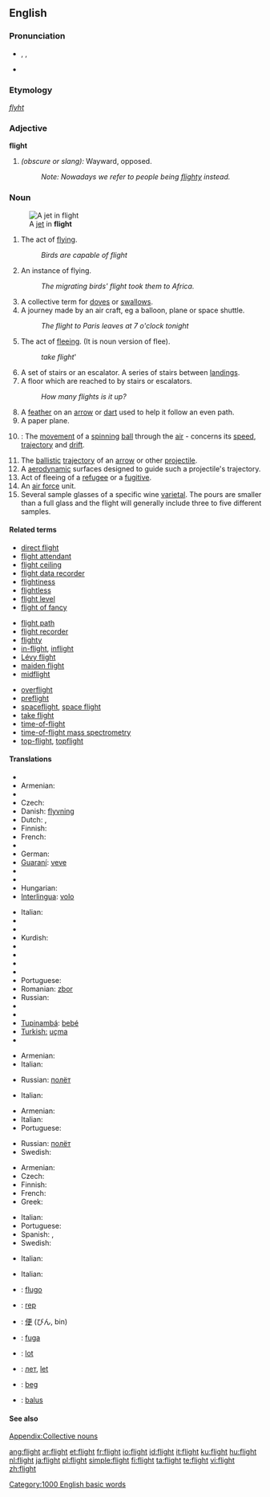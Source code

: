 {{wikipedia|dab=Flight (disambiguation)|flight}}
==English==

===Pronunciation===
* {{enPR|flīt}}, {{IPA|/flaɪt/}}, {{SAMPA|/flaIt/}}
* {{audio|en-us-flight.ogg|Audio (US)}}
*: {{rhymes|aɪt}}

===Etymology===
{{etyl|ang}} ''[[flyht]]''

===Adjective===
'''flight'''

# ''(obscure or slang):'' Wayward, opposed.
#: ''Note: Nowadays we refer to people being [[flighty]] instead.''

===Noun===
{{wikipedia}}
{{en-noun|s|-}}
[[Image:MiG-17F Top View.JPG|thumb|right|A [[jet]] in '''flight''']]

# The act of [[fly]]ing.
#: ''Birds are capable of flight''
# An instance of flying.
#: ''The migrating birds' flight took them to Africa.''
# A collective term for [[dove]]s or [[swallow]]s.
# A journey made by an air craft, eg a balloon, plane or space shuttle.
#: ''The flight to Paris leaves at 7 o'clock tonight''
# The act of [[flee]]ing. (It is noun version of flee).
#: ''take flight'''
# A set of stairs or an escalator.  A series of stairs between [[Landing|landings]].
# A floor which are reached to by stairs or escalators.
#: ''How many flights is it up?''
# A [[feather]] on an [[arrow]] or [[dart]] used to help it follow an even path.
# A paper plane.
# {{cricket}}: The [[movement]] of a [[spinning]] [[ball]] through the [[air]] - concerns its [[speed]], [[trajectory]] and [[drift]].
# The [[ballistic]] [[trajectory]] of an [[arrow]] or other [[projectile]].
# A [[aerodynamics|aerodynamic]] surfaces designed to guide such a projectile's trajectory.
# Act of fleeing of a [[refugee]] or a [[fugitive]].
# An [[air force]] unit.
# Several sample glasses of a specific wine [[varietal]]. The pours are smaller than a full glass and the flight will generally include three to five different samples.

====Related terms====
{{top3}}
* [[direct flight]]
* [[flight attendant]]
* [[flight ceiling]]
* [[flight data recorder]]
* [[flightiness]]
* [[flightless]]
* [[flight level]]
* [[flight of fancy]]
{{mid3}}
* [[flight path]]
* [[flight recorder]]
* [[flighty]]
* [[in-flight]], [[inflight]]
* [[Lévy flight]]
* [[maiden flight]]
* [[midflight]]
{{mid3}}
* [[overflight]]
* [[preflight]]
* [[spaceflight]], [[space flight]]
* [[take flight]]
* [[time-of-flight]]
* [[time-of-flight mass spectrometry]]
* [[top-flight]], [[topflight]]
{{bottom}}

====Translations====
{{trans-top|act of flying}}
* {{trreq|Arabic}}
* Armenian: {{t|hy|թռիչք|sc=Armn|tr=t'ṙičk'}}
* {{trreq|Chinese}}
* Czech: {{t-|cs|let|m}}
* Danish: [[flyvning]] {{c}}
* Dutch: {{t+|nl|vlucht|f}}, {{t+|nl|vliegen|n}}
* Finnish: {{t+|fi|lento}}
* French: {{t+|fr|vol|m}}
* {{trreq|Georgian}}
* German: {{t+|de|Flug|m}}
* [[Guaraní]]: [[veve]]
* {{trreq|Hebrew}}
* {{trreq|Hindi}}
* Hungarian: {{t+|hu|repülés}}
* [[Interlingua]]: [[volo]]
{{trans-mid}}
* Italian: {{t+|it|volo|m}}
* {{trreq|Japanese}}
* {{trreq|Korean}}
* Kurdish: {{t+|ku|firr}}
* {{trreq|Latvian}}
* {{trreq|Lithuanian}}
* {{trreq|Old English}}
* {{trreq|Persian}}
* Portuguese: {{t+|pt|vôo|m}}
* Romanian: [[zbor]] {{n}}
* Russian: {{t+|ru|полёт|m|sc=Cyrl}}
* {{trreq|Spanish}}
* {{trreq|Thai}}
* [[Tupinambá]]: [[bebé]]
* [[Turkish: ]] [[uçma]]
* {{trreq|Vietnamese}}
{{trans-bottom}}

{{trans-top|instance of flying}}
* Armenian: {{t|hy|թռիչք|sc=Armn|tr=t'ṙičk'}}
* Italian: {{t+|it|volo|m}}
{{trans-mid}}
* Russian: [[полёт]] {{m}}
{{trans-bottom}}

{{trans-top|group of doves or swallows}}
* Italian: {{t+|it|stormo|m}}
{{trans-mid}}
{{trans-bottom}}

{{trans-top|journey made by an aircraft}}
* Armenian: {{t|hy|թռիչք|sc=Armn|tr=t'ṙičk'}}
* Italian: {{t+|it|volo|m}}
* Portuguese: {{t+|pt|vôo|m}}
{{trans-mid}}
* Russian: [[полёт]] {{m}}
* Swedish: {{t-|sv|flight|c}}
{{trans-bottom}}

{{trans-top|act of fleeing}}
* Armenian: {{t|hy|փախուստ|sc=Armn|tr=p'axust}}
* Czech: {{t-|cs|útěk|m}}
* Finnish: {{t|fi|pako}}
* French: {{t+|fr|fuite|f}}
* Greek: {{t|el|φόβος|m}}
{{trans-mid}}
* Italian: {{t+|it|fuga|f}}
* Portuguese: {{t+|pt|fuga|f}}
* Spanish: {{t|es|fuga|f}}, {{t|es|huida}}
* Swedish: {{t+|sv|flykt|c}}
{{trans-bottom}}

{{trans-top|set of stairs}}
* Italian: {{t-|it|rampa|f}}
{{trans-mid}}
{{trans-bottom}}

{{trans-top|floor of building}}
* Italian: {{t+|it|piano|m}}
{{trans-mid}}
{{trans-bottom}}

{{trans-top|feather on an arrow}}
{{trans-mid}}
{{trans-bottom}}

{{checktrans-top}}
* {{ttbc|Esperanto}}: [[flugo]]
* {{ttbc|Hungarian}}: [[rep#Hungarian|rep]]
* {{ttbc|Japanese}}: [[便#Japanese|便]] (びん, bin)
* {{ttbc|Latin}}: [[fuga#Latin|fuga]] {{f}}
{{checktrans-mid}}
* {{ttbc|Polish}}: [[lot#Polish|lot]] {{g|Polish}}
* {{ttbc|Serbian}}: [[лет#Serbian|лет]], [[let#Serbian|let]] {{m}}
* {{ttbc|Slovene}}: [[beg#Slovene|beg]] {{m}}
* {{ttbc|Tok Pisin}}: [[balus]]
{{checktrans-bottom}}

====See also====
[[Appendix:Collective nouns]]

[[Category:1000 English basic words]]

[[ang:flight]]
[[ar:flight]]
[[et:flight]]
[[fr:flight]]
[[io:flight]]
[[id:flight]]
[[it:flight]]
[[ku:flight]]
[[hu:flight]]
[[nl:flight]]
[[ja:flight]]
[[pl:flight]]
[[simple:flight]]
[[fi:flight]]
[[ta:flight]]
[[te:flight]]
[[vi:flight]]
[[zh:flight]]